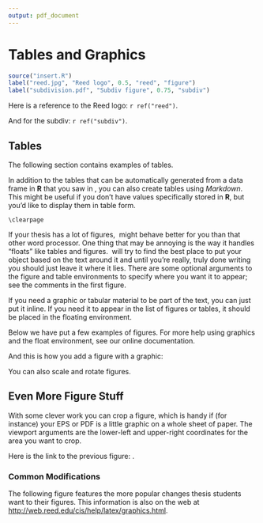 ```yaml
---
output: pdf_document
---
```


# Tables and Graphics

```r
source("insert.R")
label("reed.jpg", "Reed logo", 0.5, "reed", "figure")
label("subdivision.pdf", "Subdiv figure", 0.75, "subdiv")
```

Here is a reference to the Reed logo: `r ref("reed")`.

And for the subdiv: `r ref("subdiv")`.


## Tables

The following section contains examples of tables.  

In addition to the tables that can be automatically generated from a data frame in **R** that you saw in [](#rmd-basics), you can also create tables using _Markdown_.  This might be useful if you don't have values specifically stored in **R**, but you'd like to display them in table form.


\begin{table}[htp] % begins the table floating environment. This enables LaTeX to fit the table where it works best and lets you add a caption.
\caption[Correlation of Inheritance Factors between Parents and Child]{Correlation of Inheritance Factors between Parents and Child}
% The words in square brackets of the caption command end up in the Table of Tables. The words in curly braces are the caption directly over the table.
\begin{center}
% makes the table centered
\begin{tabular}{c c c c}
% the tabular environment is used to make the table itself. The {c c c c} specify that the table will have four columns and they will all be center-aligned. You can make the cell contents left aligned by replacing the Cs with Ls or right aligned by using Rs instead. Add more letters for more columns, and pipes (the vertical line above the backslash) for vertical lines. Another useful type of column is the p{width} column, which forces text to wrap within whatever width you specify e.g. p{1in}. Text will wrap badly in narrow columns though, so beware.
\toprule % a horizontal line, slightly thicker than \hline, depends on the booktabs package
  Factors &  Correlation between Parents \& Child & Inherited \\ % the first row of the table. Separate columns with ampersands and end the line with two backslashes. An environment begun in one cell will not carry over to adjacent rows.
  \midrule % another horizontal line
	Education 				& -0.49 & Yes 	 \\ % another row
	Socio-Economic Status 	& 0.28 	& Slight \\
	Income 					& 0.08 	& No	 \\
	Family Size 			& 0.19 	& Slight \\
	Occupational Prestige 	& 0.21 	& Slight \\
\bottomrule % yet another horizontal line
\end{tabular}
\end{center}
\label{inheritance} % labels are useful when you have more than one table or figure in your document. See our online documentation for more on this.
\end{table}

	\clearpage
<!-- clearpage ends the page, and also dumps out all floats.
  Floats are things like tables and figures. -->

<!-- Long table goes here -->

\section{Figures}

If your thesis has a lot of figures, \LaTeX\ might behave better for you than that other word processor.  One thing that may be annoying is the way it handles "floats" like tables and figures. \LaTeX\ will try to find the best place to put your object based on the text around it and until you're really, truly done writing you should just leave it where it lies.   There are some optional arguments to the figure and table environments to specify where you want it to appear; see the comments in the first figure.

If you need a graphic or tabular material to be part of the text, you can just put it inline. If you need it to appear in the list of figures or tables, it should be placed in the floating environment.

Below we have put a few examples of figures. For more help using graphics and the float environment, see our online documentation.

And this is how you add a figure with a graphic:
\begin{figure}[h]
% the options are h = here, t = top, b = bottom, p = page of figures.
% you can add an exclamation mark to make it try harder, and multiple
% options if you have an order of preference, e.g.
% \begin{figure}[h!tbp]
	   \centering
	    % DO NOT ADD A FILENAME EXTENSION TO THE GRAPHIC FILE
	    \includegraphics{subdivision}
	     \caption{A Figure}
	 \label{subd}
	\end{figure}

\clearpage 

<!-- starts a new page and stops trying to place floats such as tables and figures -->

\section{More Figure Stuff}

You can also scale and rotate figures.

 \begin{figure}[h!]
	       \centering
	    % DO NOT ADD A FILENAME EXTENSION TO THE GRAPHIC FILE
	    \includegraphics[scale=0.5,angle=180]{subdivision}
	    % if your figure shows up not where you want it, it may just be too big to fit. You can use the scale argument to shrink it, e.g. scale=0.85 is 85 percent of the original size.
	     \caption{A Smaller Figure, Flipped Upside Down}
	 \label{subd2}
\end{figure}

## Even More Figure Stuff
With some clever work you can crop a figure, which is handy if (for instance) your EPS or PDF is a little graphic on a whole sheet of paper. The viewport arguments are the lower-left and upper-right coordinates for the area you want to crop.

\begin{figure}[h!]
	    	       \centering
	    % DO NOT ADD A FILENAME EXTENSION TO THE GRAPHIC FILE
	   \includegraphics[clip=true, viewport=.0in .0in 1in 1in]{subdivision}
	    \caption{A Cropped Figure}
	 \label{subd3}
\end{figure}

<!-- Added by CII -->

Here is the link to the previous figure:  \ref{subd3}.

### Common Modifications

The following figure features the more popular changes thesis students want to their figures. This information is also on the web at <http://web.reed.edu/cis/help/latex/graphics.html>.
      
<!-- \renewcommand{\thefigure}{0.\arabic{figure}} 	 Renumbers the figure to the type 0.x 
\addtocounter{figure}{4} 						 starts the figure numbering at 4 -->
    
\begin{figure}[htbp]
    \begin{center}
        \includegraphics[scale=0.5]{subdivision}
    \caption[Subdivision of arc segments]{\footnotesize{Subdivision of arc segments. You can see that $ p_3 = p_6^\prime$.}} %the special ToC caption is in square brackets. The \footnotesize makes the figure caption smaller
    \label{barplot}
    \end{center}
\end{figure}
